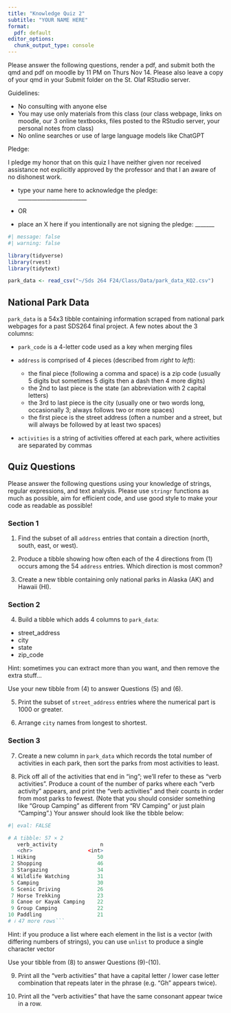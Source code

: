 ```yaml
---
title: "Knowledge Quiz 2"
subtitle: "YOUR NAME HERE"
format:
  pdf: default
editor_options: 
  chunk_output_type: console
---
```


Please answer the following questions, render a pdf, and submit both the qmd and pdf on moodle by 11 PM on Thurs Nov 14.  Please also leave a copy of your qmd in your Submit folder on the St. Olaf RStudio server.

Guidelines: 

- No consulting with anyone else
- You may use only materials from this class (our class webpage, links on moodle, our 3 online textbooks, files posted to the RStudio server, your personal notes from class)
- No online searches or use of large language models like ChatGPT

Pledge: 

I pledge my honor that on this quiz I have neither given nor received assistance not explicitly approved by the professor and that I an aware of no dishonest work.

- type your name here to acknowledge the pledge: _________________________

- OR

- place an X here if you intentionally are not signing the pledge: _______


```r
#| message: false
#| warning: false

library(tidyverse)
library(rvest)
library(tidytext)

park_data <- read_csv("~/Sds 264 F24/Class/Data/park_data_KQ2.csv")
```

## National Park Data

`park_data` is a 54x3 tibble containing information scraped from national park webpages for a past SDS264 final project.  A few notes about the 3 columns:

- `park_code` is a 4-letter code used as a key when merging files

- `address` is comprised of 4 pieces (described from *right* to *left*):
  - the final piece (following a comma and space) is a zip code (usually 5 digits but sometimes 5 digits then a dash then 4 more digits)
  - the 2nd to last piece is the state (an abbreviation with 2 capital letters)
  - the 3rd to last piece is the city (usually one or two words long, occasionally 3; always follows two or more spaces)
  - the first piece is the street address (often a number and a street, but will always be followed by at least two spaces)

- `activities` is a string of activities offered at each park, where activities are separated by commas


## Quiz Questions

Please answer the following questions using your knowledge of strings, regular expressions, and text analysis.  Please use `stringr` functions as much as possible, aim for efficient code, and use good style to make your code as readable as possible!


### Section 1

1. Find the subset of all `address` entries that contain a direction (north, south, east, or west).


2. Produce a tibble showing how often each of the 4 directions from (1) occurs among the 54 `address` entries.  Which direction is most common?


3. Create a new tibble containing only national parks in Alaska (AK) and Hawaii (HI).


### Section 2

4. Build a tibble which adds 4 columns to `park_data`:

- street_address
- city
- state
- zip_code

Hint: sometimes you can extract more than you want, and then remove the extra stuff...


Use your new tibble from (4) to answer Questions (5) and (6).  

5. Print the subset of `street_address` entries where the numerical part is 1000 or greater.


6. Arrange `city` names from longest to shortest.


### Section 3

7. Create a new column in `park_data` which records the total number of activities in each park, then sort the parks from most activities to least.


8. Pick off all of the activities that end in "ing"; we'll refer to these as "verb activities".  Produce a count of the number of parks where each "verb activity" appears, and print the "verb activities" and their counts in order from most parks to fewest. (Note that you should consider something like "Group Camping" as different from "RV Camping" or just plain "Camping".)  Your answer should look like the tibble below:

```r
#| eval: FALSE

# A tibble: 57 × 2
   verb_activity              n
   <chr>                  <int>
 1 Hiking                    50
 2 Shopping                  46
 3 Stargazing                34
 4 Wildlife Watching         31
 5 Camping                   30
 6 Scenic Driving            26
 7 Horse Trekking            23
 8 Canoe or Kayak Camping    22
 9 Group Camping             22
10 Paddling                  21
# ℹ 47 more rows```
```

Hint: if you produce a list where each element in the list is a vector (with differing numbers of strings), you can use `unlist` to produce a single character vector


Use your tibble from (8) to answer Questions (9)-(10).  

9. Print all the "verb activities" that have a capital letter / lower case letter combination that repeats later in the phrase (e.g. "Gh" appears twice).


10. Print all the "verb activities" that have the same consonant appear twice in a row.

